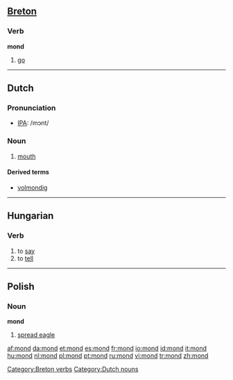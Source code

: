 {{see|Mond|MOND}}
==[[Breton]]==

===Verb===
'''mond'''

# [[go]]

[[Category:Breton verbs]]

----

==Dutch==

===Pronunciation===
*[[w:IPA|IPA]]: /mɔnt/

===Noun===
{{nl-noun|g=m|monden|mondje}}

# {{context|anatomy|lang=nl}} [[mouth]]

====Derived terms====
* [[volmondig]]

[[Category:Dutch nouns]]

----

==Hungarian==

===Verb===
{{infl|hu|verb}}

# to [[say]]
# to [[tell]]

----

==Polish==

===Noun===
'''mond''' {{m}}

# [[spread eagle]]

[[af:mond]]
[[da:mond]]
[[et:mond]]
[[es:mond]]
[[fr:mond]]
[[io:mond]]
[[id:mond]]
[[it:mond]]
[[hu:mond]]
[[nl:mond]]
[[pl:mond]]
[[pt:mond]]
[[ru:mond]]
[[vi:mond]]
[[tr:mond]]
[[zh:mond]]